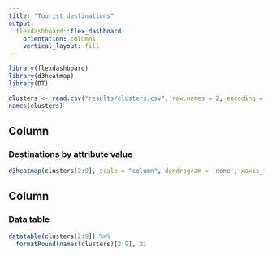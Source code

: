 ```yaml
---
title: "Tourist destinations"
output: 
  flexdashboard::flex_dashboard:
    orientation: columns
    vertical_layout: fill
---
```


```r
library(flexdashboard)
library(d3heatmap)
library(DT)

clusters <- read.csv("results/clusters.csv", row.names = 2, encoding = 'latin1')
names(clusters)
```

Column {data-width=600}
-----------------------------------------------------------------------

### Destinations by attribute value

```r
d3heatmap(clusters[2:9], scale = "column", dendrogram = 'none', xaxis_font_size = '8pt', colors = 'GnBu')
```

Column {data-width=400}
-----------------------------------------------------------------------

### Data table

```r
datatable(clusters[2:9]) %>%
  formatRound(names(clusters)[2:9], 2)
```

